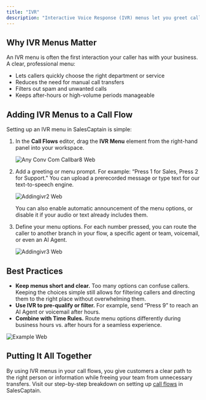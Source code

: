 ```yaml
---
title: "IVR"
description: "Interactive Voice Response (IVR) menus let you greet callers with a menu of options they can navigate with the keypad, and automatically route them to the right team or information. With IVR in SalesCaptain, you can create a smooth, self-service experience for customers and reduce wait times for your staff. IVR menus are one of the key elements available when creating call flows."
---
```


## Why IVR Menus Matter

An IVR menu is often the first interaction your caller has with your business. A clear, professional menu:

- Lets callers quickly choose the right department or service
- Reduces the need for manual call transfers
- Filters out spam and unwanted calls
- Keeps after-hours or high-volume periods manageable

## Adding IVR Menus to a Call Flow

Setting up an IVR menu in SalesCaptain is simple:

1. In the **Call Flows** editor, drag the **IVR Menu** element from the right-hand panel into your workspace.

   ![Any Conv Com Callbar8 Web](/images/AnyConv.com__callbar8.webp)
2. Add a greeting or menu prompt. For example: “Press 1 for Sales, Press 2 for Support.” You can upload a prerecorded message or type text for our text-to-speech engine.

   ![Addingivr2 Web](/images/addingivr2.webp)

   You can also enable automatic announcement of the menu options, or disable it if your audio or text already includes them.
3. Define your menu options. For each number pressed, you can route the caller to another branch in your flow, a specific agent or team, voicemail, or even an AI Agent.

   ![Addingivr3 Web](/images/addingivr3.webp)

## Best Practices

- **Keep menus short and clear.** Too many options can confuse callers. Keeping the choices simple still allows for filtering callers and directing them to the right place without overwhelming them.
- **Use IVR to pre-qualify or filter.** For example, send “Press 9” to reach an AI Agent or voicemail after hours.
- **Combine with Time Rules.** Route menu options differently during business hours vs. after hours for a seamless experience.

![Example Web](/images/example.webp)

## Putting It All Together

By using IVR menus in your call flows, you give customers a clear path to the right person or information while freeing your team from unnecessary transfers. Visit our step-by-step breakdown on setting up [call flows](Core-Features/Calls/Call-Flows/Creating-Call-Flows) in SalesCaptain.